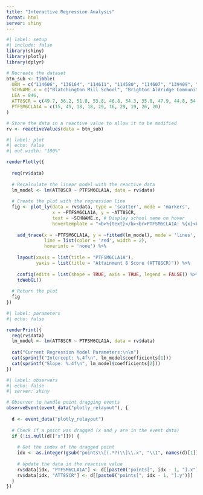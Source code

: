 ```yaml
---
title: "Interactive Regression Analysis"
format: html
server: shiny
---
```


```r
#| label: setup
#| include: false
library(shiny)
library(plotly)
library(dplyr)

# Recreate the dataset
btn_sub <- tibble(
  URN = c("114606", "136164", "114611", "114580", "114607", "139409", "114581", "114608", "137063", "114579"),
  SCHNAME.x = c("Blatchington Mill School", "Brighton Aldridge Community Academy", "Cardinal Newman Catholic School", "Dorothy Stringer School", "Hove Park School and Sixth Form Centre", "King's School", "Longhill High School", "Patcham High School", "Portslade Aldridge Community Academy", "Varndean School"),
  LEA = 846,
  ATT8SCR = c(49.7, 36.2, 51.8, 53.8, 46.8, 54.3, 35.8, 47.9, 44.8, 54.5),
  PTFSM6CLA1A = c(15, 45, 18, 18, 29, 16, 29, 19, 26, 20)
)

# Store the data in a reactive value to allow it to be modified
rv <- reactiveValues(data = btn_sub)
```

```r
#| label: plot
#| echo: false
#| out.width: "100%"

renderPlotly({
  
  req(rv$data)
  
  # Recalculate the linear model with the reactive data
  lm_model <- lm(ATT8SCR ~ PTFSM6CLA1A, data = rv$data)
  
  # Create the plot with the regression line
  fig <- plot_ly(data = rv$data, type = 'scatter', mode = 'markers', 
                 x = ~PTFSM6CLA1A, y = ~ATT8SCR,
                 text = ~SCHNAME.x, # Display school name on hover
                 hovertemplate = "<b>%{text}</b><br>PTFSM6CLA1A: %{x}<br>ATT8SCR: %{y}<extra></extra>") %>%
    
    add_trace(x = ~PTFSM6CLA1A, y = ~fitted(lm_model), mode = 'lines',
              line = list(color = 'red', width = 2),
              hoverinfo = 'none') %>%
    
    layout(xaxis = list(title = "PTFSM6CLA1A"),
           yaxis = list(title = "Attainment 8 Score (ATT8SCR)")) %>%
           
    config(edits = list(shape = TRUE, axis = TRUE, legend = FALSE)) %>%
    toWebGL()
  
  # Return the plot
  fig
})
```


```r
#| label: parameters
#| echo: false

renderPrint({
  req(rv$data)
  lm_model <- lm(ATT8SCR ~ PTFSM6CLA1A, data = rv$data)
  
  cat("Current Regression Model Parameters:\n\n")
  cat(sprintf("Intercept: %.4f\n", lm_model$coefficients[1]))
  cat(sprintf("Slope: %.4f\n", lm_model$coefficients[2]))
})
```


```r
#| label: observers
#| echo: false
#| server: shiny

# Observer to handle point dragging events
observeEvent(event_data("plotly_relayout"), {
  
  d <- event_data("plotly_relayout")
  
  # Check if a point was dragged (x and y are in the event data)
  if (!is.null(d[["x"]])) {
    
    # Get the index of the dragged point
    idx <- as.integer(gsub("points\\[(.*?)\\]\\.x", "\\1", names(d)[1])) + 1
    
    # Update the data in the reactive value
    rv$data[idx, "PTFSM6CLA1A"] <- d[[paste0("points[", idx - 1, "].x")]]
    rv$data[idx, "ATT8SCR"] <- d[[paste0("points[", idx - 1, "].y")]]
  }
})
```


